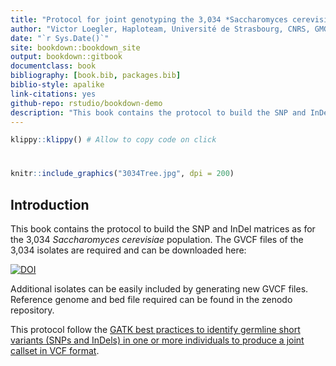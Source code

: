```yaml
--- 
title: "Protocol for joint genotyping the 3,034 *Saccharomyces cerevisiae* population"
author: "Victor Loegler, Haploteam, Université de Strasbourg, CNRS, GMGM UMR 7156, Strasbourg, France"
date: "`r Sys.Date()`"
site: bookdown::bookdown_site
output: bookdown::gitbook
documentclass: book
bibliography: [book.bib, packages.bib]
biblio-style: apalike
link-citations: yes
github-repo: rstudio/bookdown-demo
description: "This book contains the protocol to build the SNP and InDel matrices for the 3,034 Saccharomyces cerevisiae population. "
---
```


```r
klippy::klippy() # Allow to copy code on click
```

# {-}

```r
knitr::include_graphics("3034Tree.jpg", dpi = 200)
```

## Introduction {-}

This book contains the protocol to build the SNP and InDel matrices as for the 3,034 *Saccharomyces cerevisiae* population. The GVCF files of the 3,034 isolates are required and can be downloaded here:

[![DOI](https://zenodo.org/badge/DOI/10.5281/zenodo.12571280.svg)](https://doi.org/10.5281/zenodo.12571280)

Additional isolates can be easily included by generating new GVCF files. Reference genome and bed file required can be found in the zenodo repository. 

This protocol follow the [GATK best practices to identify germline short variants (SNPs and InDels) in one or more individuals to produce a joint callset in VCF format](https://gatk.broadinstitute.org/hc/en-us/articles/360035535932-Germline-short-variant-discovery-SNPs-Indels). 


